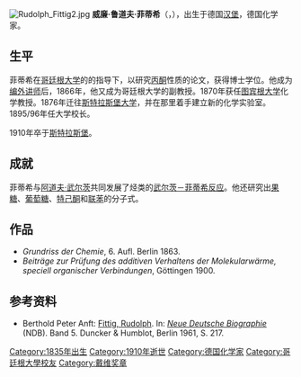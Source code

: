 [[File:Rudolph_Fittig2.jpg|thumb]]
'''威廉·鲁道夫·菲蒂希'''（{{lang-de|'''Wilhelm Rudolph Fittig'''}}，{{bd|1835年|12月6日|1910年|11月19日}}），出生于德国[[汉堡|汉堡]]，德国化学家。

== 生平 ==
菲蒂希在[[哥廷根大学|哥廷根大学]]的{{link-en|海因里希·林普利特|Heinrich Limpricht}}的指导下，以研究[[丙酮|丙酮]]性质的论文，获得博士学位。他成为[[编外讲师|编外讲师]]后，1866年，他又成为哥廷根大学的副教授。1870年获任[[图宾根大学|图宾根大学]]化学教授。1876年迁往[[斯特拉斯堡大学|斯特拉斯堡大学]]，并在那里着手建立新的化学实验室。1895/96年任大学校长。

1910年卒于[[斯特拉斯堡|斯特拉斯堡]]。

==成就==
菲蒂希与[[阿道夫·武尔茨|阿道夫·武尔茨]]共同发展了烃类的[[武尔茨－菲蒂希反应|武尔茨－菲蒂希反应]]。他还研究出[[果糖|果糖]]、[[葡萄糖|葡萄糖]]、[[特己酮|特己酮]]和[[联苯|联苯]]的分子式。

== 作品 ==
* ''Grundriss der Chemie'', 6. Aufl. Berlin 1863. 
* ''Beiträge zur Prüfung des additiven Verhaltens der Molekularwärme, speciell organischer Verbindungen'', Göttingen 1900. 

== 参考资料 ==
* Berthold Peter Anft: [http://daten.digitale-sammlungen.de/bsb00016321/image_233 Fittig, Rudolph]. In: ''[[Neue_Deutsche_Biographie|Neue Deutsche Biographie]]'' (NDB). Band 5. Duncker & Humblot, Berlin 1961, S. 217.

{{戴维奖章获得者}}
{{Authority control}}
{{DEFAULTSORT:Fittig, Rudolph}}
[[Category:1835年出生|Category:1835年出生]]
[[Category:1910年逝世|Category:1910年逝世]]
[[Category:德国化学家|Category:德国化学家]]
[[Category:哥廷根大學校友|Category:哥廷根大學校友]]
[[Category:戴维奖章|Category:戴维奖章]]